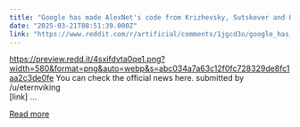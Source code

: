 ```yaml
---
title: "Google has made AlexNet's code from Krizhevsky, Sutskever and Hinton's seminal \"ImageNet Classification with Deep Convolutional Neural Networks\" paper open source, in partnership with the Computer History Museum."
date: "2025-03-21T08:51:39.000Z"
link: "https://www.reddit.com/r/artificial/comments/1jgcd3o/google_has_made_alexnets_code_from_krizhevsky/"
---
```


https://preview.redd.it/4sxifdvta0qe1.png?width=580&format=png&auto=webp&s=abc034a7a63c12f0fc728329de8fc1aa2c3de0fe
 You can check the official news here.
    submitted by    /u/eternviking  
 [link] ...

[Read more](https://www.reddit.com/r/artificial/comments/1jgcd3o/google_has_made_alexnets_code_from_krizhevsky/)
